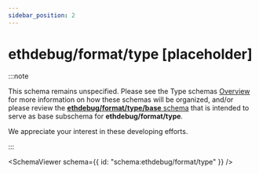 ```yaml
---
sidebar_position: 2
---
```



# ethdebug/format/type [placeholder]

:::note

This schema remains unspecified. Please see the Type schemas
[Overview](/spec/type/overview) for more information on how these
schemas will be organized, and/or please review the
[**ethdebug/format/type/base** schema](/spec/type/base) that is intended
to serve as base subschema for **ethdebug/format/type**.

We appreciate your interest in these developing efforts.

:::

<SchemaViewer
  schema={{ id: "schema:ethdebug/format/type" }}
  />
